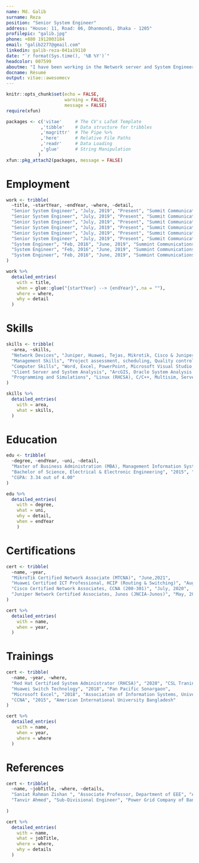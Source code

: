 ```yaml
---
name: Md. Galib
surname: Reza
position: "Senior System Engineer"
address: "House: 11, Road: 06, Dhanmondi, Dhaka - 1205"
profilepic: "galib.jpg" 
phone: +880 1912003184
email: "galib2277@gmail.com"
linkedin: galib-reza-041a19110
date: "`r format(Sys.time(), '%B %Y')`"
headcolor: 007599
aboutme: "I have been working in the Network server and System Engineering sector for more than 5 years. I have maintained and managed team to complete the work according to the client satisfiction. My Network System knowledge along with my Business Management Skills will become a valuable asset to the company I work for."
docname: Résumé
output: vitae::awesomecv
---
```


```r
knitr::opts_chunk$set(echo = FALSE,
                      warning = FALSE,
                      message = FALSE)
require(xfun)

packages <- c('vitae'     # The CV's LaTeX Template
             ,'tibble'    # Data structure for tribbles
             ,'magrittr'  # The Pipe %>%
             ,'here'      # Relative File Paths
             ,'readr'     # Data Loading
             ,'glue'      # String Manipulation
            )
xfun::pkg_attach2(packages, message = FALSE)

```
# Employment
```r
work <- tribble(
  ~title, ~startYear, ~endYear, ~where, ~detail,
  "Senior System Engineer", "July, 2019", "Present", "Summit Communications Ltd.", "Implemented quality services of IT data base and network server for companies like Grameen Phone, Banglalink, HSBC, Access Telecom, Agni System Ltd, One Sky Communication, Amra Network Ltd etc. Successfully handle the server maintenance of Dhaka region",
  "Senior System Engineer", "July, 2019", "Present", "Summit Communications Ltd.", "Handle various projects to implement new connectivity and server/network support to Telco companies, ISP, IIG, Government office, and TV satellite.",
  "Senior System Engineer", "July, 2019", "Present", "Summit Communications Ltd.", "Monitor the maintenance work of Dhaka regional areas including Lalbagh, Kamrangirchar, Dhanmondi, Azimpur, Jigatoa, Hajaribagh, Mohammadpur, Adabor, Lalmatia, Keraniganj, Nawabganj and Dohar.",
  "Senior System Engineer", "July, 2019", "Present", "Summit Communications Ltd.", "Collaborated closely with operations, business development and integrated service team within Summit group to provide logistical and technical support.",
  "Senior System Engineer", "July, 2019", "Present", "Summit Communications Ltd.", "Conducted onsite inspections and assessed project conditions, provided technical supports to technicians and clients.",
  "Senior System Engineer", "July, 2019", "Present", "Summit Communications Ltd.", "Maintain a database of employee’s attendance and overtime sheet.",
  "System Engineer", "Feb, 2016", "June, 2019", "Summint Communications Ltd.", "Controlled software and equipment to perform quality task in data base and network serving",
  "System Engineer", "Feb, 2016", "June, 2019", "Summint Communications Ltd.", "Examined installations and observe operations to ensure performance of the equipment, and provide technical assistance to field personnel.",
  "System Engineer", "Feb, 2016", "June, 2019", "Summint Communications Ltd.", "Maintained & monitored the Telco, ISP, IIG Clients of Dhaka region"
)

work %>% 
  detailed_entries(
    with = title,
    when = glue::glue("{startYear} --> {endYear}",.na = ""),
    where = where,
    why = detail
  )
```

# Skills
```r
skills <- tribble(
  ~area, ~skills, 
  "Network Devices", "Juniper, Huawei, Tejas, Mikrotik, Cisco & Juniper Technology",
  "Management Skills", "Project assessment, scheduling, Quality control, Staff training improvement, Inventory management",
  "Computer Skills", "Word, Excel, PowerPoint, Microsoft Visual Studio, Microsoft Visio",
  "Client Server and System Analysis", "ArcGIS, Oracle System Analysis and Design, SecureCRT, Putty, Google Earth",
  "Programming and Simulations", "Linux (RHCSA), C/C++, Multisim, Server/Network Configuration"
)

skills %>%
  detailed_entries(
    with = area,
    what = skills,
  )
```

# Education

```r
edu <- tribble(
  ~degree, ~endYear, ~uni, ~detail,
  "Master of Business Administration (MBA), Management Information Systems", "2020", "University of Dhaka", "CGPA: 3.55 out of 4.00",
  "Bachelor of Science, Electrical & Electronic Engineering", "2015", "American International University Bangladesh (AIUB)", 
  "CGPA: 3.34 out of 4.00"
)

edu %>% 
  detailed_entries(
    with = degree,
    what = uni,
    why = detail,
    when = endYear
    )
```
\pagebreak
# Certifications
```r
cert <- tribble(
  ~name, ~year,
  "MikroTik Certified Network Associate (MTCNA)", "June,2021",
  "Huawei Certified ICT Professional, HCIP (Routing & Switching)", "August, 2020",
  "Cisco Certified Network Associates, CCNA (200-301)", "July, 2020",
  "Juniper Network Certified Associates, Junos (JNCIA-Junos)", "May, 2019",
)

cert %>%
  detailed_entries(
    with = name,
    when = year,
  )
```
# Trainings
```r
cert <- tribble(
  ~name, ~year, ~where,
  "Red Hat Certified System Administrator (RHCSA)", "2020", "CSL Traning",
  "Huawei Switch Technology", "2018", "Pan Pacific Sonargaon",
  "Microsoft Excel", "2018", "Association of Information Systems, University of Dhaka",
  "CCNA", "2015", "American International University Bangladesh"
)

cert %>%
  detailed_entries(
    with = name,
    when = year,
    where = where
  )
```

# References
```r
cert <- tribble(
  ~name, ~jobTitle, ~where, ~details,
  "Saniat Rahman Zishan ", "Associate Professor, Department of EEE", "American International University Bangladesh", "Email: saniat@aiub.edu, Phone- +880 1720191713",
  "Tanvir Ahmed", "Sub-Divisional Engineer", "Power Grid Company of Bangladesh Ltd.", "Email: Tanvir.mukul@gmail.com, Phone: +880 1717483230"
  
)

cert %>%
  detailed_entries(
    with = name,
    what = jobTitle,
    where = where,
    why = details
  )
```
